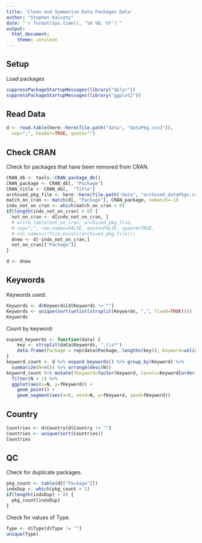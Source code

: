 ```yaml
---
title: 'Clean and Summarize Data Packages Data'
author: "Stephen Kaluzny"
date: "`r format(Sys.time(), '%d %B, %Y')`"
output:
  html_document:
    theme: cerulean 
---
```


## Setup
Load packages

```r
suppressPackageStartupMessages(library("dplyr"))
suppressPackageStartupMessages(library("ggplot2"))
```

## Read Data

```r
d <- read.table(here::here(file.path("data", "dataPkg.csv2")),
  sep=";", header=TRUE, quote="")
```

## Check CRAN

Check for packages that have been removed from CRAN.

```r
CRAN_db <- tools::CRAN_package_db()
CRAN_package <- CRAN_db[, "Package"]
CRAN_title <- CRAN_db[,  "Title"]
archived_pkg_file <- here::here(file.path("data", "archived_dataPkgs.csv2"))
match_on_cran <- match(d[, "Package"], CRAN_package, nomatch=-1)
indx_not_on_cran <- which(match_on_cran < 0)
if(length(indx_not_on_cran) > 0) {
  not_on_cran <- d[indx_not_on_cran, ]
  # write.table(not_on_cran, archived_pkg_file,
  # sep=";", row.names=FALSE, quote=FALSE, append=TRUE,
  # col.names=(!file.exists(archived_pkg_file)))
  dnew <- d[-indx_not_on_cran,]
  not_on_cran[["Package"]]
}
```

```r
d <- dnew
```


## Keywords

Keywords used:
```r
Keywords <- d$Keywords[d$Keywords != ""]
Keywords <- unique(sort(unlist(strsplit(Keywords, ",", fixed=TRUE))))
Keywords
```
Count by keyword:
```r
expand_keywords <- function(data) {
    key <- strsplit(data$Keywords, ",\\s*")
    data.frame(Package = rep(data$Package, lengths(key)), Keyword=unlist(key))
}
keyword_count <- d %>% expand_keywords() %>% group_by(Keyword) %>%
  summarize(N=n()) %>% arrange(desc(N))
keyword_count %>% mutate(fKeyword=factor(Keyword, levels=Keyword[order(N)])) %>%
  filter(N > 1) %>%
  ggplot(aes(x=N, y=fKeyword)) +
    geom_point() +
    geom_segment(aes(x=0, xend=N, y=fKeyword, yend=fKeyword))
```

## Country
```r
Countries <- d$Country[d$Country != ""]
Countries <- unique(sort(Countries))
Countries
```

## QC

Check for duplicate packages.
```r
pkg_count <- table(d[["Package"]])
indxDup <- which(pkg_count > 1)
if(length(indxDup) > 0) {
  pkg_count[indxDup]
}
```

Check for values of Type.
```r
Type <- d$Type[d$Type != ""]
unique(Type)
```
